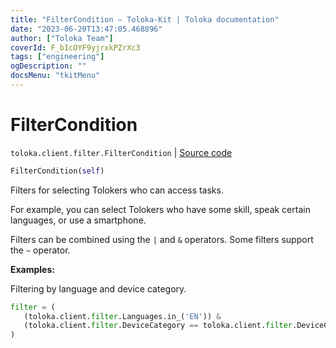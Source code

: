 ```yaml
---
title: "FilterCondition — Toloka-Kit | Toloka documentation"
date: "2023-06-20T13:47:05.468896"
author: ["Toloka Team"]
coverId: F_bIcOYF9yjrxkPZrXc3
tags: ["engineering"]
ogDescription: ""
docsMenu: "tkitMenu"
---
```


# FilterCondition

`toloka.client.filter.FilterCondition` | [Source code](https://github.com/Toloka/toloka-kit/blob/v1.2.0/src/client/filter.py#L52)

```python
FilterCondition(self)
```

Filters for selecting Tolokers who can access tasks.

For example, you can select Tolokers who have some skill, speak certain languages, or use a smartphone.

Filters can be combined using the `|` and  `&` operators. Some filters support the `~` operator.

**Examples:**

Filtering by language and device category.

```python
filter = (
   (toloka.client.filter.Languages.in_('EN')) &
   (toloka.client.filter.DeviceCategory == toloka.client.filter.DeviceCategory.SMARTPHONE)
)
```